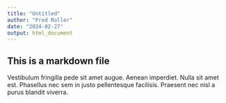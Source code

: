 ```yaml
---
title: "Untitled"
author: "Fred Roller"
date: "2024-02-27"
output: html_document
---
```


## This is a markdown file

Vestibulum fringilla pede sit amet augue. Aenean imperdiet. Nulla sit amet est. Phasellus nec sem in justo pellentesque facilisis. Praesent nec nisl a purus blandit viverra.